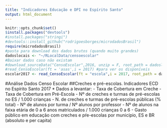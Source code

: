 ```yaml
---
title: "Indicadores Educação e DPI no Espírito Santo"
output: html_document
---
```



```r
knitr::opts_chunk$set()
$install.packages("devtools")
#install.packages("stringi") 
#devtools::install_github("rodrigoesborges/microdadosBrasil")
require(microdadosBrasil)
#pasta para download dos dados brutos (quando muito grandes)
dadoslocais <- "~/RLocalData/censoescolar"
#Baixar dados caso não existam
#download_sourceData("CensoEscolar",2016, unzip = F, root_path = dadoslocais)
#read_CensoEscolar(ft = 'asas',i = 2017) #para ver os disponíveis
escolar2017 <- read_CensoEscolar(ft = "escola",i = 2017, root_path = dadoslocais)
```

#Análise Dados Censo Escolar
##Creches e pré-escolas. 
Indicadores ECD no Espírito Santo 2017
* Dados a levantar:
  - Taxa de Cobertura em Creche
  - Taxa de Cobertura em Pré-Escola
  - Nº de creches e turmas de pré-escolas no ES / 1.000 crianças 
  - N. de creches e turmas de pré-escolas públicas (% total) 
  - Nº de alunos por turma / Nº alunos por professor 
  - Nº de alunos na faixa etária de 0 a 6 anos matriculados / 1.000 crianças 0 a 6
  - Gasto público em educação com creches e pŕe-escolas por município, ES e BR (absoluto e per capita)
```r

```


